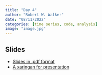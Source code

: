 ```yaml
---
title: "Day 4"
author: "Robert W. Walker"
date: "08/11/2022"
categories: [time series, code, analysis]
image: "image.jpg"
---
```


## Slides

- [Slides in .pdf format](./slides/slidesDay4.pdf)
- [A xaringan for presentation](https://rww.science/xaringan/ESSSSDA22-Day4/)

